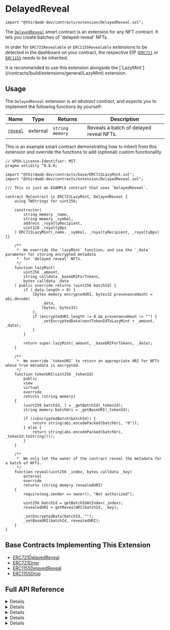 
# DelayedReveal

```solidity
import "@thirdweb-dev/contracts/extension/DelayedReveal.sol";
```

The [`DelayedReveal`](/glossary/delayed-reveal) smart contract is an extension for any NFT contract. It lets you create batches of 'delayed-reveal' NFTs.

In order for `ERC721Revealable` or `ERC1155Revealable` extensions to be detected in the dashboard on your contract, the respective EIP
([`ERC721`](/contracts/build/extensions/erc-721/ERC721) or [`ERC1155`](/contracts/build/extensions/erc-1155/ERC1155) needs to be inherited.

<Callout title="info" variant="info">
	It is recommended to use this extension alongside the
	[`LazyMint`](/contracts/build/extensions/general/LazyMint) extension.
</Callout>

<br />

<GithubButtonLink href="https://github.com/thirdweb-dev/contracts/blob/main/contracts/extension/DelayedReveal.sol" />

## Usage

The `DelayedReveal` extension is an _abstract contract_, and expects you to implement the following functions by yourself:

| Name                                                                 | Type     | Returns         | Description                             |
| -------------------------------------------------------------------- | -------- | --------------- | --------------------------------------- |
| [`reveal`](/contracts/build/extensions/general/DelayedReveal#reveal) | external | `string memory` | Reveals a batch of delayed reveal NFTs. |

This is an example smart contract demonstrating how to inherit from this extension and override the functions to add (optional) custom functionality.

```solidity
// SPDX-License-Identifier: MIT
pragma solidity ^0.8.0;

import "@thirdweb-dev/contracts/base/ERC721LazyMint.sol";
import "@thirdweb-dev/contracts/extension/DelayedReveal.sol";

/// This is just an EXAMPLE contract that uses `DelayedReveal`.

contract MyContract is ERC721LazyMint, DelayedReveal {
    using TWStrings for uint256;

    constructor(
        string memory _name,
        string memory _symbol,
        address _royaltyRecipient,
        uint128 _royaltyBps
    ) ERC721LazyMint(_name, _symbol, _royaltyRecipient, _royaltyBps) {}

    /**
     *  We override the `lazyMint` function, and use the `_data` parameter for storing encrypted metadata
     *  for 'delayed reveal' NFTs.
     */
    function lazyMint(
        uint256 _amount,
        string calldata _baseURIForTokens,
        bytes calldata _data
    ) public override returns (uint256 batchId) {
        if (_data.length > 0) {
            (bytes memory encryptedURI, bytes32 provenanceHash) = abi.decode(
                _data,
                (bytes, bytes32)
            );
            if (encryptedURI.length != 0 && provenanceHash != "") {
                _setEncryptedData(nextTokenIdToLazyMint + _amount, _data);
            }
        }

        return super.lazyMint(_amount, _baseURIForTokens, _data);
    }

    /**
     *  We override `tokenURI` to return an appropriate URI for NFTs whose true metadata is encrypted.
     */
    function tokenURI(uint256 _tokenId)
        public
        view
        virtual
        override
        returns (string memory)
    {
        (uint256 batchId, ) = _getBatchId(_tokenId);
        string memory batchUri = _getBaseURI(_tokenId);

        if (isEncryptedBatch(batchId)) {
            return string(abi.encodePacked(batchUri, "0"));
        } else {
            return string(abi.encodePacked(batchUri, _tokenId.toString()));
        }
    }

    /**
     *  We only let the owner of the contract reveal the metadata for a batch of NFTs.
     */
    function reveal(uint256 _index, bytes calldata _key)
        external
        override
        returns (string memory revealedURI)
    {
        require(msg.sender == owner(), "Not authorized");

        uint256 batchId = getBatchIdAtIndex(_index);
        revealedURI = getRevealURI(batchId, _key);

        _setEncryptedData(batchId, "");
        _setBaseURI(batchId, revealedURI);
    }
}
```

## Base Contracts Implementing This Extension

- [ERC721DelayedReveal](/contracts/build/base-contracts/erc-721/delayed-reveal)
- [ERC721Drop](/contracts/build/base-contracts/erc-721/drop)
- [ERC1155DelayedReveal](/contracts/build/base-contracts/erc-1155/delayed-reveal)
- [ERC1155Drop](/contracts/build/base-contracts/erc-1155/drop)

## Full API Reference

<Details summary="_setEncryptedData">
<div>

```solidity
function _setEncryptedData(uint256 batchId, bytes memory encryptedData) internal;
```

- Sets the delayed reveal data for a given batch of NFTs.
- Parameter `batchId`: The identifier for the batch of delayed reveal NFTs.
- Parameter `encryptedData`: The encrypted metadata to store for the given batch of NFTs.

</div>
</Details>

<Details summary="getRevealURI">
<div>

```solidity
function getRevealURI(uint256 batchId, bytes calldata key) public view returns (string memory revealedURI);
```

- Returns revealed URI i.e. true metadata URI for a batch of NFTs.
- Parameter `batchId`: The identifier for the batch of delayed reveal NFTs whose true metadata URI is being retrieved.
- Parameter `key`: Secure key used by caller/admin for initially encrypting the metadata of the relevant batch of NFTs.

</div>
</Details>

<Details summary="encryptDecrypt">
<div>

```solidity
function encryptDecrypt(bytes memory data, bytes calldata key) public pure override returns (bytes memory result);
```

- Standard XOR encryption implementation in Solidity. Used to encrypt the metadata of NFTs.
- Learn more about the usage of this function in this [blogpost](https://blog.thirdweb.com/delayed-reveal-nfts).

</div>
</Details>

<Details summary="isEncryptedBatch">
<div>

```solidity
function isEncryptedBatch(uint256 batchId) public view returns (bool);
```

- Returns whether the relevant batch of NFTs is subject to a delayed reveal.
- Parameter `batchId`: The identifier for a batch of NFTs.

</div>
</Details>

<Details summary="reveal">
<div>

```solidity
function reveal(uint256 batchId, bytes calldata key) external returns (string memory revealedURI);
```

- Reveals a batch of delayed reveal NFTs.
- Parameter `batchId`: The ID for the batch of delayed-reveal NFTs to reveal.
- Parameter `key`: The key with which the base URI for the relevant batch of NFTs was encrypted.

</div>
</Details>
